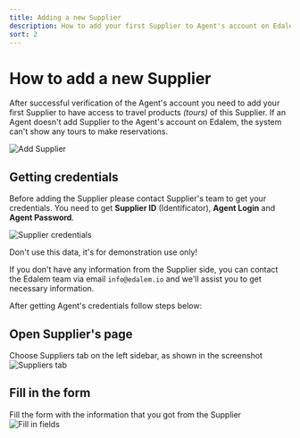 ```yaml
---
title: Adding a new Supplier
description: How to add your first Supplier to Agent's account on Edalem platform
sort: 2
---
```


# How to add a new Supplier

After successful verification of the Agent's account you need to add your first Supplier to have access to travel products *(tours)* of this Supplier.
If an Agent doesn't add Supplier to the Agent's account on Edalem, the system can't show any tours to make reservations. 

![Add Supplier](/supplier1.png)

## Getting credentials

Before adding the Supplier please contact Supplier's team to get your credentials. You need to get **Supplier ID** (Identificator), **Agent Login** and **Agent Password**.

![Supplier credentials](/credentials1.png)

<Alerts type="error">
Don't use this data, it's for demonstration use only! 
</Alerts>

If you don't have any information from the Supplier side, you can contact the Edalem team via email `info@edalem.io` and we'll assist you to get necessary information.

After getting Agent's credentials follow steps below:

<Timeline>

## Open Supplier's page
Choose Suppliers tab on the left sidebar, as shown in the screenshot
![Suppliers tab](/suppliers2.png)

## Fill in the form
Fill the form with the information that you got from the Supplier
![Fill in fields](/form.png)
</Timeline>